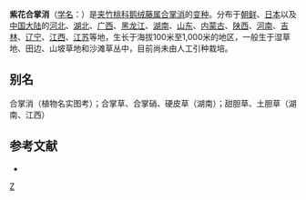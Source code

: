 {{Infraspeciesbox
| image = 
| image_caption = 
| status = 
| status_system = 
| genus = Cynanchum
| species = amplexicaule
| varietas = castaneum
| authority = Makino in Bot.
}}
'''紫花合掌消'''（[[学名|学名]]：{{lang|la|''Cynanchum amplexicaule'' var. ''castaneum''}}）是[[夹竹桃科|夹竹桃科]][[鹅绒藤属|鹅绒藤属]][[合掌消|合掌消]]的[[变种|变种]]。分布于[[朝鲜|朝鲜]]、[[日本|日本]]以及[[中国大陆|中国大陆]]的[[河北|河北]]、[[湖北|湖北]]、[[广西|广西]]、[[黑龙江|黑龙江]]、[[湖南|湖南]]、[[山东|山东]]、[[内蒙古|内蒙古]]、[[陕西|陕西]]、[[河南|河南]]、[[吉林|吉林]]、[[辽宁|辽宁]]、[[江西|江西]]、[[江苏|江苏]]等地，生长于海拔100米至1,000米的地区，一般生于湿草地、田边、山坡草地和沙滩草丛中，目前尚未由人工引种栽培。

== 别名 ==
合掌消（植物名实图考）；合掌草、合掌硝、硬皮草（湖南）；甜胆草、土胆草（湖南、江西）

== 参考文献 ==
<div class="references-small">
* {{cite web| url =http://www.bioinfo.cn/db05/KmzwSpecies.php?action=view&id=30636| title =紫花合掌消| work =《中国高等植物数据库全库》| publisher =中国科学院微生物研究所| author =昆明植物研究所| accessdate =2009-02-26| deadurl =yes| archiveurl =https://web.archive.org/web/20160305075752/http://www.bioinfo.cn/db05/KmzwSpecies.php?action=view&id=30636| archivedate =2016-03-05}}
</div>
{{Taxonbar}}

[[Category:鹅绒藤属|Z]]
